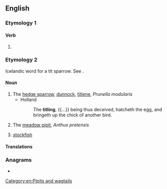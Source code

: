 ==English==

===Etymology 1===

====Verb====
{{head|en|present participle}}

# {{present participle of|title|lang=en|nocat=1}}

===Etymology 2===
Icelandic word for a tit sparrow. See {{m|en|tit||a small bird}}.

====Noun====
{{en-noun}}

# The [[hedge sparrow]], [[dunnock]], [[titlene]], ''Prunella modularis''
#* Holland
#*: The '''titling''', {{...}} being thus deceived, hatcheth the egg, and bringeth up the chick of another bird.
# The [[meadow pipit]], ''Anthus pratensis''
# {{lb|en|obsolete|in customhouses}} [[stockfish]]

====Translations====
{{trans-see|''Prunella modularis''|dunnock}}

{{trans-see|''Anthus pratensis''|meadow pipit}}

{{trans-see|stockfish}}

{{Webster 1913}}

===Anagrams===
* {{anagrams|en|Tlingit|litting|tilting}}

[[Category:en:Pipits and wagtails]]